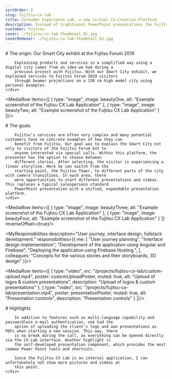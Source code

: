 ```yaml
---
sortOrder: 3
slug: fujitsu-cx-lab
title: Customer Experience Lab, a new virtual Co-Creation-Platform
description: Instead of traditional PowerPoint presentations the Fujitsu CX Lab enables its sales teams to present products and services in an innovative way through an animated digital city within an interactive web application. With currently 4 different stories in 2 languages, it offers an exciting experience for customers.
customer: Fujitsu
cover: ./fujitsu-cx-lab-thumbnail_01.jpg
coverOnHover: ./fujitsu-cx-lab-thumbnail_02.jpg
---
```



<VideoPlayer client:visible src="/projects/fujitsu-cx-lab/teaser.mp4" poster={teaserPoster}
             alt="Example Transition"/>

<div className="container-small">
    <div className="prose prose-invert">
        # The origin: Our Smart City exhibit at the Fujitsu Forum 2019

        Explaining products and services in a simplified way using a digital city comes from an idea we had during a
        previous project with Fujitsu. With our Smart City exhibit, we explained services to Fujitsu Forum 2019 visitors
        through beamer projections on a 150 cm high model city using personal examples.
    </div>
</div>

<MediaRow items={[
    {
        type: "image",
        image: beautyOne,
        alt: "Example screenshot of the Fujtisu CX Lab Application"
    },
    {
        type: "image",
        image: beautyTwo,
        alt: "Example screenshot of the Fujtisu CX Lab Application"
    }
]}/>

<div className="container-small">
    <div className="prose prose-invert">
        # The goals

        Fujitsu's services are often very complex and many potential customers have no concrete examples of how they can
        benefit from Fujitsu. Our goal was to explain the Smart City not only to visitors of the Fujitsu Forum but to
        anyone interested via special calls. Within this platform, the presenter has the option to choose between
        different stories. After selecting, the visitor is experiencing a linear storyline. Here he can switch from the
        starting point, the Fujitsu Tower, to different parts of the city with camera transitions. In each area, there
        were opportunities to start different presentations and videos. This replaces a typical salespersons standard
        PowerPoint presentation with a unified, expandable presentation platform.
    </div>
</div>

<MediaRow items={[
    {
        type: "image",
        image: beautyThree,
        alt: "Example screenshot of the Fujtisu CX Lab Application"
    },
    {
        type: "image",
        image: beautyFour,
        alt: "Example screenshot of the Fujtisu CX Lab Application"
    }
]} reverseOffset={true}/>

<MyResponsibilities description="User journey, interface design, fullstack development."
                    responsibilities={{
                        me: [
                            "User journey planning",
                            "Interface design implementation",
                            "Development of the application using Angular and Firebase",
                            "Deploying the application using Firebase Hosting.",
                        ],
                        colleagues: "Concepts for the various stories and their storyboards, 3D design"
                    }}/>

<MediaRow items={[
    {
        type: "video",
        src: "/projects/fujitsu-cx-lab/custom-upload.mp4",
        poster: customUploadPoster,
        muted: true,
        alt: "Upload of logos & custom presentations",
        description: "Upload of logos & custom presentations"
    },
    {
        type: "video",
        src: "/projects/fujitsu-cx-lab/presentation.mp4",
        poster: presentationPoster,
        muted: true,
        alt: "Presentation controls",
        description: "Presentation controls"
    }
]}/>

<div className="container-small">
    <div className="prose prose-invert">
        # Highlights

        In addition to features such as multi-language capability and passwordless e-mail authentication, one had the
        option of uploading the client's logo and own presentations as PDFs when starting a new session. This way, there
        is no break during the call, as everything can be opened directly via the CX Lab interface. Another highlight is
        the self-developed presentation component, which provides the most common Power Point tools and shortcuts.

        Since the Fujitsu CX Lab is an internal application, I can unfortunately not show more pictures and videos at
        this point.
    </div>
</div>